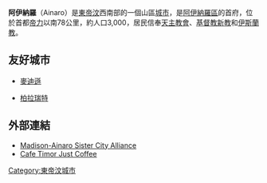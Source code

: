 {{Infobox Settlement
<!-- See the Table at Infobox Settlement for all fields and descriptions of usage -->
<!-- Basic info -->
| official_name          = 阿伊納羅
| other_name             =
| native_name            = <!-- for cities whose native name is not in English -->
| nickname               =
| settlement_type        = <!-- For Town or Village (Leave blank for the default City) -->
| motto                  =
<!-- images and maps -->
| image_skyline          =
| imagesize              =
| image_caption          =
| image_flag             =
| flag_size              =
| image_seal             =
| seal_size              =
| image_shield           =
| shield_size            =
| image_blank_emblem     =
| blank_emblem_type      =
| blank_emblem_size      =
| image_map              = Ainaro posto administrativo.png
| mapsize                = 200px
| map_caption            = 
| image_map1             =
| mapsize1               =
| map_caption1           =
| image_dot_map          =
| dot_mapsize            =
| dot_map_caption        =
| dot_x =  |dot_y =
| pushpin_map            =  <!-- the name of a location map as per http://en.wikipedia.org/wiki/Template:Location_map -->
| pushpin_label_position = 
| pushpin_map_caption    = 
<!-- Location -->
| subdivision_type       = 國家
| subdivision_name       = {{TLS}}
| subdivision_type1      = [[東帝汶行政區劃|區]]
| subdivision_name1      = [[阿伊納羅區|阿伊納羅區]]
| subdivision_type2      =
| subdivision_name2      =
| subdivision_type3      =
| subdivision_name3      =
| subdivision_type4      =
| subdivision_name4      =
<!-- Politics -->
| government_footnotes   =
| government_type        =
| leader_title           =
| leader_name            =
| leader_title1          = <!-- for places with, say, both a mayor and a city manager -->
| leader_name1           =
| leader_title2          =
| leader_name2           =
| leader_title3          =
| leader_name3           =
| leader_title4          =
| leader_name4           =
| established_title      = <!-- Settled -->
| established_date       =
| established_title2     = <!-- Incorporated (town) -->
| established_date2      =
| established_title3     = <!-- Incorporated (city) -->
| established_date3      =
<!-- Area -->
| area_magnitude         =
| unit_pref                = Imperial <!--Enter: Imperial, if Imperial (metric) is desired-->
| area_footnotes           =
| area_total_km2           = <!-- ALL fields dealing with a measurements are subject to automatic unit conversion-->
| area_land_km2            = <!--See table @ Template:Infobox Settlement for details on automatic unit conversion-->
| area_water_km2           =
| area_total_sq_mi         =
| area_land_sq_mi          =
| area_water_sq_mi         =
| area_water_percent       =
| area_urban_km2           =
| area_urban_sq_mi         =
| area_metro_km2           =
| area_metro_sq_mi         =
| area_blank1_title        =
| area_blank1_km2          =
| area_blank1_sq_mi        =
<!-- Population -->
| population_as_of               =
| population_footnotes           =
| population_note                =
| population_total               = 3,000
| population_density_km2         =
| population_density_sq_mi       =
| population_metro               =
| population_density_metro_km2   =
| population_density_metro_sq_mi =
| population_urban               =
| population_density_urban_km2   =
| population_density_urban_sq_mi =
| population_blank1_title        = Ethnicities
| population_blank1              =
| population_blank2_title        = Religions
| population_blank2              =
| population_density_blank1_km2  =
| population_density_blank1_sq_mi =
<!-- General information -->
| timezone               =
| utc_offset             =
| timezone_DST           =
| utc_offset_DST         =
| latd = 9 | latm = 0 | lats = | latNS = S
| longd = 125 | longm = 30 | longs = | longEW = E
|coordinates_type       = region:TL_type:city 
|coordinates_display    = display=inline,title 
| elevation_footnotes    = <!-- for references: use <ref> </ref> tags -->
| elevation_m            =
| elevation_ft           =
<!-- Area/postal codes & others -->
| postal_code_type       = <!-- enter ZIP code, Postcode, Post code, Postal code... -->
| postal_code            =
| area_code              =
| blank_name             =
| blank_info             =
| blank1_name            =
| blank1_info            =
| website                =
| footnotes              =
}}

'''阿伊納羅'''（Ainaro）是[[東帝汶|東帝汶]]西南部的一個山區[[城市|城市]]，是[[阿伊納羅區|阿伊納羅區]]的首府，位於首都[[帝力|帝力]]以南78公里，約人口3,000，居民信奉[[天主教會|天主教會]]、[[基督新教|基督教新教]]和[[伊斯蘭教|伊斯蘭教]]。

==友好城市==
*{{flagcountry|United States}}[[麥迪遜|麥迪遜]]
*{{flagcountry|Australia}}[[柏拉瑞特_(維多利亞州)|柏拉瑞特]]

==外部連結==
* [http://www.aideasttimor.org/masa.html Madison-Ainaro Sister City Alliance] {{Wayback|url=http://www.aideasttimor.org/masa.html |date=20100607215637 }}
* [https://web.archive.org/web/20050429185731/http://www.cooperativecoffees.com/producers/cafetimor/ Cafe Timor Just Coffee]



[[Category:東帝汶城市|Category:東帝汶城市]]
